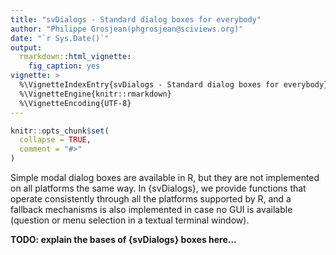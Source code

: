 ```yaml
---
title: "svDialogs - Standard dialog boxes for everybody"
author: "Philippe Grosjean(phgrosjean@sciviews.org)"
date: "`r Sys.Date()`"
output:
  rmarkdown::html_vignette:
    fig_caption: yes
vignette: >
  %\VignetteIndexEntry{svDialogs - Standard dialog boxes for everybody}
  %\VignetteEngine{knitr::rmarkdown}
  %\VignetteEncoding{UTF-8}
---
```


```r
knitr::opts_chunk$set(
  collapse = TRUE,
  comment = "#>"
)
```

Simple modal dialog boxes are available in R, but they are not implemented on all platforms the same way. In {svDialogs}, we provide functions that operate consistently through all the platforms supported by R, and a fallback mechanisms is also implemented in case no GUI is available (question or menu selection in a textual terminal window).

**TODO: explain the bases of {svDialogs} boxes here...**
